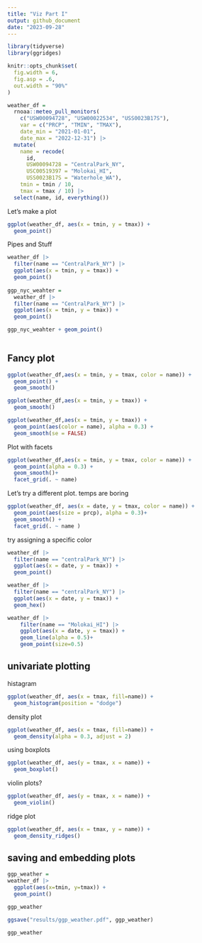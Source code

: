```yaml
---
title: "Viz Part I"
output: github_document
date: "2023-09-28"
---
```


```r
library(tidyverse)
library(ggridges)

knitr::opts_chunk$set(
  fig.width = 6,
  fig.asp = .6,
  out.width = "90%"
)
```

```r
weather_df = 
  rnoaa::meteo_pull_monitors(
    c("USW00094728", "USW00022534", "USS0023B17S"),
    var = c("PRCP", "TMIN", "TMAX"), 
    date_min = "2021-01-01",
    date_max = "2022-12-31") |>
  mutate(
    name = recode(
      id, 
      USW00094728 = "CentralPark_NY", 
      USC00519397 = "Molokai_HI",
      USS0023B17S = "Waterhole_WA"),
    tmin = tmin / 10,
    tmax = tmax / 10) |>
  select(name, id, everything())
```

Let's make a plot

```r
ggplot(weather_df, aes(x = tmin, y = tmax)) +
  geom_point()
```

Pipes and Stuff

```r
weather_df |>
  filter(name == "CentralPark_NY") |>
  ggplot(aes(x = tmin, y = tmax)) +
  geom_point()
  
ggp_nyc_weahter = 
  weather_df |>
  filter(name == "CentralPark_NY") |>
  ggplot(aes(x = tmin, y = tmax)) +
  geom_point()

ggp_nyc_weahter + geom_point()
  
```

## Fancy plot

```r
ggplot(weather_df,aes(x = tmin, y = tmax, color = name)) +
  geom_point() +
  geom_smooth()
```

```r
ggplot(weather_df,aes(x = tmin, y = tmax)) +
  geom_smooth()
```

```r
ggplot(weather_df,aes(x = tmin, y = tmax)) +
  geom_point(aes(color = name), alpha = 0.3) +
  geom_smooth(se = FALSE)
```

Plot with facets

```r
ggplot(weather_df,aes(x = tmin, y = tmax, color = name)) +
  geom_point(alpha = 0.3) +
  geom_smooth()+
  facet_grid(. ~ name)
```

Let's try a different plot. temps are boring

```r
ggplot(weather_df, aes(x = date, y = tmax, color = name)) + 
  geom_point(aes(size = prcp), alpha = 0.3)+
  geom_smooth() +
  facet_grid(. ~ name )
```

try assigning a specific color

```r
weather_df |>
  filter(name == "centralPark_NY") |>
  ggplot(aes(x = date, y = tmax)) +
  geom_point()
```

```r
weather_df |>
  filter(name == "centralPark_NY") |>
  ggplot(aes(x = date, y = tmax)) +
  geom_hex()
```

```r
weather_df |>
    filter(name == "Molokai_HI") |>
    ggplot(aes(x = date, y = tmax)) +
    geom_line(alpha = 0.5)+
    geom_point(size=0.5)
```

## univariate plotting 

histagram

```r
ggplot(weather_df, aes(x = tmax, fill=name)) + 
  geom_histogram(position = "dodge")
```

density plot
```r
ggplot(weather_df, aes(x = tmax, fill=name)) + 
  geom_density(alpha = 0.3, adjust = 2)
```


using boxplots

```r
ggplot(weather_df, aes(y = tmax, x = name)) + 
  geom_boxplot()
```

violin plots?

```r
ggplot(weather_df, aes(y = tmax, x = name)) + 
  geom_violin()
```

ridge plot

```r
ggplot(weather_df, aes(x = tmax, y = name)) + 
  geom_density_ridges()
```

## saving and embedding plots

```r
ggp_weather = 
weather_df |>
  ggplot(aes(x=tmin, y=tmax)) +
  geom_point()

ggp_weather

ggsave("results/ggp_weather.pdf", ggp_weather)
```

```r
ggp_weather
```

